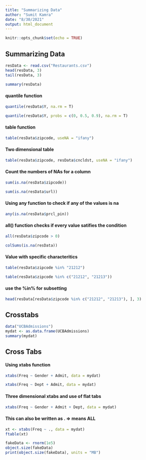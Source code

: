 ```yaml
---
title: "Summarizing Data"
author: "Sumit Kamra"
date: "8/30/2021"
output: html_document
---
```


```r
knitr::opts_chunk$set(echo = TRUE)
```

## Summarizing Data

```r
resData <- read.csv("Restaurants.csv")
head(resData, 3)
tail(resData, 3)
```
```r
summary(resData)
```
#### quantile function
```r
quantile(resData$Y, na.rm = T)
```

```r
quantile(resData$Y, probs = c(0, 0.5, 0.9), na.rm = T)
```
#### table function 
```r
table(resData$zipcode, useNA = "ifany")
```
#### Two dimensional table
```r
table(resData$zipcode, resData$cncldst, useNA = "ifany")
```
#### Count the numbers of NAs for a column

```r
sum(is.na(resData$zipcode))
```


```r
sum(is.na(resData$url))
```
#### Using any function to check if any of the values is na

```r
any(is.na(resData$prcl_pin))
```

#### all() function checks if every value satifies the condition

```r
all(resData$zipcode > 0)
```

```r
colSums(is.na(resData))
```

#### Value with specific characteritics 

```r
table(resData$zipcode %in% "21212")
```


```r
table(resData$zipcode %in% c("21212", "21213"))
```

#### use the %in% for subsetting
```r
head(resData[resData$zipcode %in% c("21212", "21213"), ], 3)

```

## Crosstabs 
```r
data("UCBAdmissions")
mydat <- as.data.frame(UCBAdmissions)
summary(mydat)
```
## Cross Tabs
#### Using xtabs function

```r
xtabs(Freq ~ Gender + Admit, data = mydat)
```
```r
xtabs(Freq ~ Dept + Admit, data = mydat)
```
#### Three dimensional xtabs and use of flat tabs
```r
xtabs(Freq ~ Gender + Admit + Dept, data = mydat)
```
#### This can also be written as . => means ALL 
```r
xt <- xtabs(Freq ~ ., data = mydat)
ftable(xt)
```
```r
fakeData <- rnorm(1e5)
object.size(fakeData)
print(object.size(fakeData), units = "MB")
```

